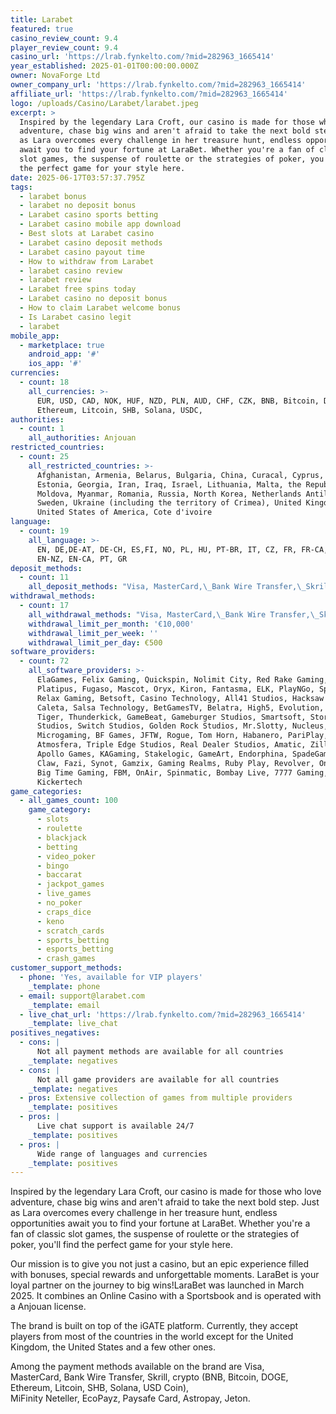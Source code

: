 ```yaml
---
title: Larabet
featured: true
casino_review_count: 9.4
player_review_count: 9.4
casino_url: 'https://lrab.fynkelto.com/?mid=282963_1665414'
year_established: 2025-01-01T00:00:00.000Z
owner: NovaForge Ltd
owner_company_url: 'https://lrab.fynkelto.com/?mid=282963_1665414'
affiliate_url: 'https://lrab.fynkelto.com/?mid=282963_1665414'
logo: /uploads/Casino/Larabet/larabet.jpeg
excerpt: >
  Inspired by the legendary Lara Croft, our casino is made for those who love
  adventure, chase big wins and aren't afraid to take the next bold step. Just
  as Lara overcomes every challenge in her treasure hunt, endless opportunities
  await you to find your fortune at LaraBet. Whether you're a fan of classic
  slot games, the suspense of roulette or the strategies of poker, you'll find
  the perfect game for your style here.
date: 2025-06-17T03:57:37.795Z
tags:
  - larabet bonus
  - larabet no deposit bonus
  - Larabet casino sports betting
  - Larabet casino mobile app download
  - Best slots at Larabet casino
  - Larabet casino deposit methods
  - Larabet casino payout time
  - How to withdraw from Larabet
  - larabet casino review
  - larabet review
  - Larabet free spins today
  - Larabet casino no deposit bonus
  - How to claim Larabet welcome bonus
  - Is Larabet casino legit
  - larabet
mobile_app:
  - marketplace: true
    android_app: '#'
    ios_app: '#'
currencies:
  - count: 18
    all_currencies: >-
      EUR, USD, CAD, NOK, HUF, NZD, PLN, AUD, CHF, CZK, BNB, Bitcoin, DOGE,
      Ethereum, Litcoin, SHB, Solana, USDC,
authorities:
  - count: 1
    all_authorities: Anjouan
restricted_countries:
  - count: 25
    all_restricted_countries: >-
      Afghanistan, Armenia, Belarus, Bulgaria, China, Curacal, Cyprus, Denmark,
      Estonia, Georgia, Iran, Iraq, Israel, Lithuania, Malta, the Republic of
      Moldova, Myanmar, Romania, Russia, North Korea, Netherlands Antilles,
      Sweden, Ukraine (including the territory of Crimea), United Kingdom,
      United States of America, Cote d'ivoire 
language:
  - count: 19
    all_language: >-
      EN, DE,DE-AT, DE-CH, ES,FI, NO, PL, HU, PT-BR, IT, CZ, FR, FR-CA,  EN-AU,
      EN-NZ, EN-CA, PT, GR
deposit_methods:
  - count: 11
    all_deposit_methods: "Visa, MasterCard,\_Bank Wire Transfer,\_Skrill, crypto (BNB, Bitcoin, DOGE, Ethereum, Litcoin, SHB, Solana, USD Coin), MiFinity\_Neteller,\_EcoPayz,\_Paysafe Card, Astropay, Jeton"
withdrawal_methods:
  - count: 17
    all_withdrawal_methods: "Visa, MasterCard,\_Bank Wire Transfer,\_Skrill, BNB, Bitcoin, DOGE, Ethereum, Litcoin, SHB, Solana, USD Coin, MiFinity\_Neteller,\_EcoPayz,\_Paysafe Card, Astropay, Jeton"
    withdrawal_limit_per_month: '€10,000'
    withdrawal_limit_per_week: ''
    withdrawal_limit_per_day: €500
software_providers:
  - count: 72
    all_software_providers: >-
      ElaGames, Felix Gaming, Quickspin, Nolimit City, Red Rake Gaming, Amusnet,
      Platipus, Fugaso, Mascot, Oryx, Kiron, Fantasma, ELK, PlayNGo, Spinomenal,
      Relax Gaming, Betsoft, Casino Technology, All41 Studios, Hacksaw Gaming,
      Caleta, Salsa Technology, BetGamesTV, Belatra, High5, Evolution, Red
      Tiger, Thunderkick, GameBeat, Gameburger Studios, Smartsoft, Stormcraft
      Studios, Switch Studios, Golden Rock Studios, Mr.Slotty, Nucleus, Netent,
      Microgaming, BF Games, JFTW, Rogue, Tom Horn, Habanero, PariPlay, Foxium,
      Atmosfera, Triple Edge Studios, Real Dealer Studios, Amatic, Zillion,
      Apollo Games, KAGaming, Stakelogic, GameArt, Endorphina, SpadeGaming,
      Claw, Fazi, Synot, Gamzix, Gaming Realms, Ruby Play, Revolver, OneTouch,
      Big Time Gaming, FBM, OnAir, Spinmatic, Bombay Live, 7777 Gaming, inOut,
      Kickertech
game_categories:
  - all_games_count: 100
    game_category:
      - slots
      - roulette
      - blackjack
      - betting
      - video_poker
      - bingo
      - baccarat
      - jackpot_games
      - live_games
      - no_poker
      - craps_dice
      - keno
      - scratch_cards
      - sports_betting
      - esports_betting
      - crash_games
customer_support_methods:
  - phone: 'Yes, available for VIP players'
    _template: phone
  - email: support@larabet.com
    _template: email
  - live_chat_url: 'https://lrab.fynkelto.com/?mid=282963_1665414'
    _template: live_chat
positives_negatives:
  - cons: |
      Not all payment methods are available for all countries
    _template: negatives
  - cons: |
      Not all game providers are available for all countries
    _template: negatives
  - pros: Extensive collection of games from multiple providers
    _template: positives
  - pros: |
      Live chat support is available 24/7
    _template: positives
  - pros: |
      Wide range of languages and currencies
    _template: positives
---
```


Inspired by the legendary Lara Croft, our casino is made for those who love adventure, chase big wins and aren't afraid to take the next bold step. Just as Lara overcomes every challenge in her treasure hunt, endless opportunities await you to find your fortune at LaraBet. Whether you're a fan of classic slot games, the suspense of roulette or the strategies of poker, you'll find the perfect game for your style here.

Our mission is to give you not just a casino, but an epic experience filled with bonuses, special rewards and unforgettable moments. LaraBet is your loyal partner on the journey to big wins!LaraBet was launched in March 2025. It combines an Online Casino with a Sportsbook and is operated with a Anjouan license.

The brand is built on top of the iGATE platform. Currently, they accept players from most of the countries in the world except for the United Kingdom, the United States and a few other ones.

Among the payment methods available on the brand are Visa, MasterCard, Bank Wire Transfer, Skrill, crypto (BNB, Bitcoin, DOGE, Ethereum, Litcoin, SHB, Solana, USD Coin), MiFinity Neteller, EcoPayz, Paysafe Card, Astropay, Jeton.
